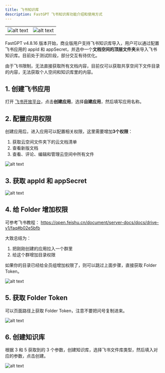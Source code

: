 ```yaml
---
title: 飞书知识库
description: FastGPT 飞书知识库功能介绍和使用方式
---
```


| | |
| --- | --- |
| ![alt text](/imgs/image-39.png) | ![alt text](/imgs/image-40.png) |

FastGPT v4.8.16 版本开始，商业版用户支持飞书知识库导入，用户可以通过配置飞书应用的 appId 和 appSecret，并选中一个**文档空间的顶层文件夹**来导入飞书知识库。目前处于测试阶段，部分交互有待优化。

由于飞书限制，无法直接获取所有文档内容，目前仅可以获取共享空间下文件目录的内容，无法获取个人空间和知识库里的内容。


## 1. 创建飞书应用

打开 [飞书开放平台](https://open.feishu.cn/?lang=zh-CN)，点击**创建应用**，选择**自建应用**，然后填写应用名称。

## 2. 配置应用权限

创建应用后，进入应用可以配置相关权限，这里需要增加**3个权限**：

1. 获取云空间文件夹下的云文档清单
2. 查看新版文档
3. 查看、评论、编辑和管理云空间中所有文件

![alt text](/imgs/image-41.png)

## 3. 获取 appId 和 appSecret

![alt text](/imgs/image-42.png)

## 4. 给 Folder 增加权限

可参考飞书教程： https://open.feishu.cn/document/server-docs/docs/drive-v1/faq#b02e5bfb

大致总结为：

1. 把刚刚创建的应用拉入一个群里
2. 给这个群增加目录权限

如果你的目录已经给全员组增加权限了，则可以跳过上面步骤，直接获取 Folder Token。

![alt text](/imgs/image-43.png)

## 5. 获取 Folder Token

可以页面路径上获取 Folder Token，注意不要把问号复制进来。

![alt text](/imgs/image-44.png)

## 6. 创建知识库

根据 3 和 5 获取到的 3 个参数，创建知识库，选择飞书文件库类型，然后填入对应的参数，点击创建。

![alt text](/imgs/image-39.png)
